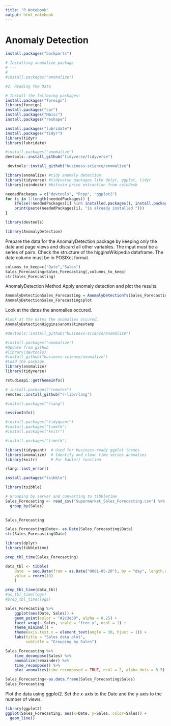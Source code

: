 ---
title: "R Notebook"
output: html_notebook
---
# Anomaly Detection 


```{r}
install.packages("backports")
```

```{r}
# Installing anomalize package
# ---
# 
#install.packages("anomalize")
```

```{r}
#2. Reading the Data

# Install the following packages:
install.packages("foreign")
library(foreign)
install.packages("car")
install.packages("Hmisc")
install.packages("reshape")
```

```{r}
install.packages("lubridate")
install.packages("tidyr")
library(tidyr)
library(lubridate)
```



```{r}
#install.packages("anomalize")
devtools::install_github("tidyverse/tidyverse")
```

```{r}
 devtools::install_github("business-science/anomalize")
```


```{r}
library(anomalize) #tidy anomaly detectiom
library(tidyverse) #tidyverse packages like dplyr, ggplot, tidyr
library(coindeskr) #bitcoin price extraction from coindesk
```


```{r}
neededPackages = c("devtools", "Rcpp", "ggplot2")
for (i in 1:length(neededPackages)) {
    ifelse(!neededPackages[i] %in% installed.packages(), install.packages(neededPackages[i]), 
    print(paste(neededPackages[i], "is already installed.")))
}
```


```{r}
library(devtools)
```

```{r}
library(AnomalyDetection)
```


Prepare the data for the AnomalyDetection package by keeping only the date and page views and discard all other variables. The input must be a series of pairs. Check the structure of the higginsWikipedia dataframe. The date column must be in POSIXct format.
```{r}
columns_to_keep=c("Date","Sales")
Sales_Forecasting=Sales_Forecasting[,columns_to_keep]
str(Sales_Forecasting)
```
AnomalyDetection Method
Apply anomaly detection and plot the results.
```{r}
AnomalyDetectionSales_Forecasting = AnomalyDetectionTs(Sales_Forecasting, direction="pos", plot=TRUE, title = "Anomaly Detection")
AnomalyDetectionSales_Forecasting$plot
```

Look at the dates the anomalies occured.
```{r}
#Look at the dates the anomalies occured.
AnomalyDetectionHiggins$anoms$timestamp
```
```{r}
#devtools::install_github("business-science/anomalize")
```


```{r}
#install.packages('anomalize')
#Update from github
#library(devtools)
#install_github("business-science/anomalize")
#Load the package
library(anomalize)
library(tidyverse)
```
```{r}
rstudioapi::getThemeInfo()
```

```{r}
# install.packages("remotes")
remotes::install_github("r-lib/rlang")
```

```{r}
#install.packages("rlang")
```

```{r}
sessionInfo()
```
```{r}
#install.packages("tidyquant")
#install.packages("timetk")
#install.packages("knitr")
```


```{r}
#install.packages("timetk")
```


```{r}
library(tidyquant)  # Used for business-ready ggplot themes
library(anomalize)  # Identify and clean time series anomalies
library(knitr)      # For kable() function
```


```{r}
rlang::last_error()
```

```{r}
install.packages("tsibble")
```

```{r}
library(tsibble)
```


```{r}

# Grouping by server and converting to tibbletime
Sales_Forecasting <- read_csv("Supermarket_Sales_Forecasting.csv") %>%
  group_by(Sales)
 

Sales_Forecasting
```

```{r}
Sales_Forecasting$Date<- as.Date(Sales_Forecasting$Date)
str(Sales_Forecasting$Date)
```


```{r}
library(dplyr)
library(tibbletime)
```
```{r}
prep_tbl_time(Sales_Forecasting)
```


```{r}
data_tbl <- tibble(
    date  = seq.Date(from = as.Date("0001-05-20"), by = "day", length.out = 10),
    value = rnorm(10)
    )

prep_tbl_time(data_tbl)
#as_tbl_time(logs)
#prep_tbl_time(logs)
```

```{r}
Sales_Forecasting %>%
    ggplot(aes(Date, Sales)) +
    geom_point(color = "#2c3e50", alpha = 0.25) +
    facet_wrap(~ Sales, scale = "free_y", ncol = 1) +
    theme_minimal() +
    theme(axis.text.x = element_text(angle = 30, hjust = 1)) +
    labs(title = "Sales data plot",
         subtitle = "Grouping by Sales")
```

```{r}
Sales_Forecasting %>%
    time_decompose(Sales) %>%
    anomalize(remainder) %>%
    time_recompose() %>%
    plot_anomalies(time_recomposed = TRUE, ncol = 2, alpha_dots = 0.5)
```

```{r}
Sales_Forecasting<-as.data.frame(Sales_Forecasting$Sales)
Sales_Forecasting
```
Plot the data using ggplot2. Set the x-axis to the Date and the y-axis to the number of views.
```{r}
library(ggplot2)
ggplot(Sales_Forecasting, aes(x=Date, y=Sales, color=Sales)) + 
  geom_line()
```


